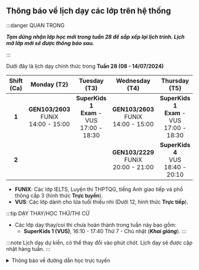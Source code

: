 ## Thông báo về lịch dạy các lớp trên hệ thống

:::danger QUAN TRỌNG

**_Tạm dừng nhận lớp học mới trong tuần 28 để sắp xếp lại lịch trình. Lịch mở lớp mới sẽ được thông báo sau._**

:::

Dưới đây là lịch dạy chính thức trong **Tuần 28 (08 - 14/07/2024)**

| **Shift (Ca)** |               **Monday (T2)**                |                   **Tuesday (T3)**                    |             **Wednesday (T4)**               |                  **Thursday (T5)**                    |               **Friday (T6)**                |             **Saturday (T7)**                |              **Sunday (CN)**               |
|:--------------:|:--------------------------------------------:|:-----------------------------------------------------:|:--------------------------------------------:|:-----------------------------------------------------:|:--------------------------------------------:|:--------------------------------------------:|:------------------------------------------:|
|      **1**     | **GEN103/2603** <br/>FUNiX<br/>14:00 - 15:00 | **SuperKids 1** <br/>**Exam** - VUS<br/>17:00 - 18:30 | **GEN103/2603** <br/>FUNiX<br/>14:00 - 15:00 | **SuperKids 1** <br/>**Exam** - VUS<br/>17:00 - 18:30 | **GEN103/2603** <br/>FUNiX<br/>14:00 - 15:00 |  **SuperKids 1** <br/>VUS<br/>07:45 - 09:15  | **SuperKids 1** <br/>VUS<br/>07:45 - 09:15 |
|      **2**     |                                              |                                                       | **GEN103/2229** <br/>FUNiX<br/>20:00 - 21:00 |       **SuperKids 4** <br/>VUS<br/>18:40 - 20:10      | **GEN103/2229** <br/>FUNiX<br/>20:00 - 21:00 |  **SuperKids 1** <br/>VUS<br/>16:10 - 17:40  | **SuperKids 1** <br/>VUS<br/>16:10 - 17:40 |

- **FUNIX**: Các lớp IELTS, Luyện thi THPTQG, tiếng Anh giao tiếp và phổ thông cấp 3 (hình thức **Trực tuyến**).
- **VUS**: Các lớp dành cho lứa tuổi thiếu nhi (Dưới 12, hình thức **Trực tiếp**).

:::tip DẠY THAY/HỌC THỬ/THI CỬ

- Các lớp dạy thay/coi thi chưa hoàn thành trong tuần này bao gồm:
    - **SuperKids 1 (VUS)**, 16:10 - 17:40 Thứ 7 - Chủ nhật (**_Khai giảng_**).
:::

:::note
Lịch dạy dự kiến, có thể thay đổi vào phút chót. Lịch dạy sẽ được cập nhật hàng tuần.
:::

<details>
<summary>Thông báo về đường dẫn học trực tuyến</summary>
<div>

**_Việc học trực tuyến sẽ được thực hiện qua hạ tầng online. Đường dẫn sẽ được cung cấp trong quá trình học. Người học
cũng có thể theo dõi các video bài giảng qua YouTube ở hai đường dẫn phía dưới._**

**_Trân trọng cảm ơn._**

</div>
</details>
